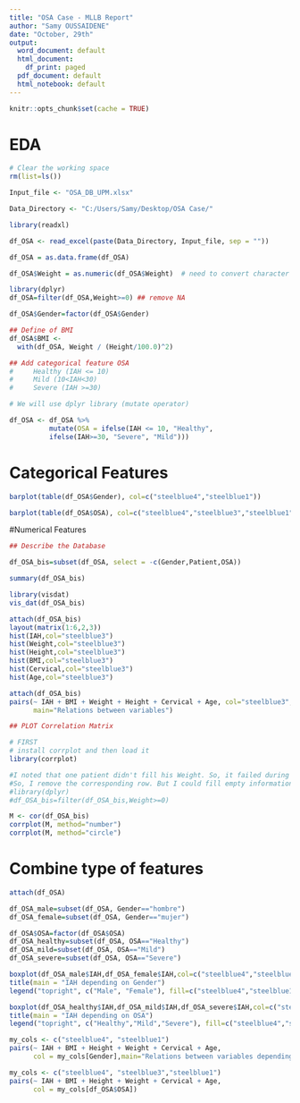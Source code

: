 ---
title: "OSA Case - MLLB Report"
author: "Samy OUSSAIDENE"
date: "October, 29th"
output:
  word_document: default
  html_document:
    df_print: paged
  pdf_document: default
  html_notebook: default
---

```{r setup, include=FALSE}
knitr::opts_chunk$set(cache = TRUE)
```

# EDA

```{r, echo=FALSE}
# Clear the working space
rm(list=ls())

Input_file <- "OSA_DB_UPM.xlsx"

Data_Directory <- "C:/Users/Samy/Desktop/OSA Case/"
```

```{r}
library(readxl)

df_OSA <- read_excel(paste(Data_Directory, Input_file, sep = ""))

df_OSA = as.data.frame(df_OSA)

df_OSA$Weight = as.numeric(df_OSA$Weight)  # need to convert character to numeric

library(dplyr)
df_OSA=filter(df_OSA,Weight>=0) ## remove NA

df_OSA$Gender=factor(df_OSA$Gender)

## Define of BMI
df_OSA$BMI <-
  with(df_OSA, Weight / (Height/100.0)^2)

## Add categorical feature OSA
#     Healthy (IAH <= 10)
#     Mild (10<IAH<30)
#     Severe (IAH >=30)

# We will use dplyr library (mutate operator)

df_OSA <- df_OSA %>%
          mutate(OSA = ifelse(IAH <= 10, "Healthy",
          ifelse(IAH>=30, "Severe", "Mild")))

```

# Categorical Features 

```{r}
barplot(table(df_OSA$Gender), col=c("steelblue4","steelblue1"))
```

```{r}
barplot(table(df_OSA$OSA), col=c("steelblue4","steelblue3","steelblue1"))
```

#Numerical Features

```{r}
## Describe the Database

df_OSA_bis=subset(df_OSA, select = -c(Gender,Patient,OSA))

summary(df_OSA_bis)

library(visdat)
vis_dat(df_OSA_bis)
```

```{r}
attach(df_OSA_bis)
layout(matrix(1:6,2,3))
hist(IAH,col="steelblue3")
hist(Weight,col="steelblue3")
hist(Height,col="steelblue3")
hist(BMI,col="steelblue3")
hist(Cervical,col="steelblue3")
hist(Age,col="steelblue3")
```

```{r}
attach(df_OSA_bis)
pairs(~ IAH + BMI + Weight + Height + Cervical + Age, col="steelblue3",
      main="Relations between variables")
```

```{r}
## PLOT Correlation Matrix

# FIRST
# install corrplot and then load it
library(corrplot)

#I noted that one patient didn't fill his Weight. So, it failed during the computation of correlation.
#So, I remove the corresponding row. But I could fill empty information by the mean of whole data. 
#library(dplyr)
#df_OSA_bis=filter(df_OSA_bis,Weight>=0) 

M <- cor(df_OSA_bis)  
corrplot(M, method="number")
corrplot(M, method="circle")
```

# Combine type of features

```{r}
attach(df_OSA)

df_OSA_male=subset(df_OSA, Gender=="hombre")
df_OSA_female=subset(df_OSA, Gender=="mujer")

df_OSA$OSA=factor(df_OSA$OSA)
df_OSA_healthy=subset(df_OSA, OSA=="Healthy")
df_OSA_mild=subset(df_OSA, OSA=="Mild")
df_OSA_severe=subset(df_OSA, OSA=="Severe")
```

```{r}
boxplot(df_OSA_male$IAH,df_OSA_female$IAH,col=c("steelblue4","steelblue1"))
title(main = "IAH depending on Gender")
legend("topright", c("Male", "Female"), fill=c("steelblue4","steelblue1"))
```

```{r}
boxplot(df_OSA_healthy$IAH,df_OSA_mild$IAH,df_OSA_severe$IAH,col=c("steelblue4","steelblue3","steelblue1"))
title(main = "IAH depending on OSA")
legend("topright", c("Healthy","Mild","Severe"), fill=c("steelblue4","steelblue3","steelblue1"))
```

```{r}
my_cols <- c("steelblue4", "steelblue1") 
pairs(~ IAH + BMI + Height + Weight + Cervical + Age, 
      col = my_cols[Gender],main="Relations between variables depending on Gender")
```

```{r}
my_cols <- c("steelblue4", "steelblue3","steelblue1") 
pairs(~ IAH + BMI + Height + Weight + Cervical + Age, 
      col = my_cols[df_OSA$OSA])
```
